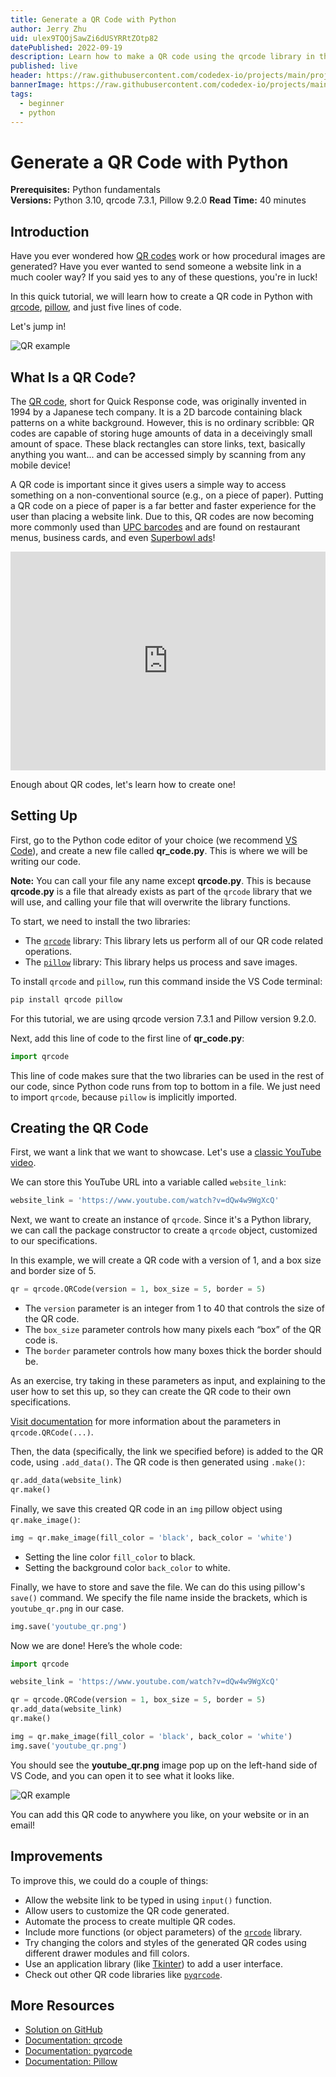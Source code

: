 ```yaml
---
title: Generate a QR Code with Python
author: Jerry Zhu
uid: ulex9TQOjSawZi6dUSYRRtZOtp82
datePublished: 2022-09-19
description: Learn how to make a QR code using the qrcode library in this project tutorial
published: live
header: https://raw.githubusercontent.com/codedex-io/projects/main/projects/generate-a-qr-code-with-python/meta.png
bannerImage: https://raw.githubusercontent.com/codedex-io/projects/main/projects/generate-a-qr-code-with-python/header.png
tags:
  - beginner
  - python
---
```


<BannerImage link="https://raw.githubusercontent.com/codedex-io/projects/main/projects/generate-a-qr-code-with-python/header.png" description="Header image" uid={true} cl="for-sidebar"/>

# Generate a QR Code with Python

<AuthorAvatar author_name="Jerry Zhu" author_avatar="/images/projects/authors/jerry_zhu.jpg" username="jerry" uid={true} />

<BannerImage link="https://raw.githubusercontent.com/codedex-io/projects/main/projects/generate-a-qr-code-with-python/header.png" description="Header image" uid={true}/>

**Prerequisites:** Python fundamentals  
**Versions:** Python 3.10, qrcode 7.3.1, Pillow 9.2.0
**Read Time:** 40 minutes

## Introduction

Have you ever wondered how [QR codes](https://en.wikipedia.org/wiki/QR_code) work or how procedural images are generated? Have you ever wanted to send someone a website link in a much cooler way? If you said yes to any of these questions, you're in luck!

In this quick tutorial, we will learn how to create a QR code in Python with [qrcode](https://pypi.org/project/qrcode), [pillow](https://pypi.org/project/Pillow), and just five lines of code.

Let's jump in!

![QR example](https://raw.githubusercontent.com/codedex-io/projects/main/projects/generate-a-qr-code-with-python/youtube_qr.png)

## What Is a QR Code?

The [QR code](https://en.wikipedia.org/wiki/QR_code), short for Quick Response code, was originally invented in 1994 by a Japanese tech company. It is a 2D barcode containing black patterns on a white background. However, this is no ordinary scribble: QR codes are capable of storing huge amounts of data in a deceivingly small amount of space. These black rectangles can store links, text, basically anything you want... and can be accessed simply by scanning from any mobile device!

A QR code is important since it gives users a simple way to access something on a non-conventional source (e.g., on a piece of paper). Putting a QR code on a piece of paper is a far better and faster experience for the user than placing a website link. Due to this, QR codes are now becoming more commonly used than [UPC barcodes](https://en.wikipedia.org/wiki/Universal_Product_Code) and are found on restaurant menus, business cards, and even [Superbowl ads](https://www.youtube.com/watch?v=1zLsUhOCqyU)!

<iframe
  width="100%"
  height="350px"
  src="https://www.youtube.com/embed/eIUD_NE1BDo?controls=0"
  title="YouTube video player"
  frameborder="0"
  allow="accelerometer; clipboard-write; encrypted-media; gyroscope; picture-in-picture"
  allowfullscreen
></iframe>  

Enough about QR codes, let's learn how to create one!

## Setting Up

First, go to the Python code editor of your choice (we recommend [VS Code](https://code.visualstudio.com/)), and create a new file called **qr_code.py**. This is where we will be writing our code.

**Note:** You can call your file any name except **qrcode.py**. This is because **qrcode.py** is a file that already exists as part of the `qrcode` library that we will use, and calling your file that will overwrite the library functions.

To start, we need to install the two libraries:

- The [`qrcode`](https://pypi.org/project/qrcode) library: This library lets us perform all of our QR code related operations.
- The [`pillow`](https://pypi.org/project/Pillow) library: This library helps us process and save images.

To install `qrcode` and `pillow`, run this command inside the VS Code terminal:

```bash
pip install qrcode pillow
```

For this tutorial, we are using qrcode version 7.3.1 and Pillow version 9.2.0.

Next, add this line of code to the first line of **qr_code.py**:

```py
import qrcode
```

This line of code makes sure that the two libraries can be used in the rest of our code, since Python code runs from top to bottom in a file. We just need to import `qrcode`, because `pillow` is implicitly imported.

## Creating the QR Code

First, we want a link that we want to showcase. Let's use a [classic YouTube video](https://www.youtube.com/watch?v=dQw4w9WgXcQ).

We can store this YouTube URL into a variable called `website_link`:

```py
website_link = 'https://www.youtube.com/watch?v=dQw4w9WgXcQ'
```

Next, we want to create an instance of `qrcode`. Since it's a Python library, we can call the package constructor to create a `qrcode` object, customized to our specifications. 

In this example, we will create a QR code with a version of 1, and a box size and border size of 5.

```py
qr = qrcode.QRCode(version = 1, box_size = 5, border = 5)
```

- The `version` parameter is an integer from 1 to 40 that controls the size of the QR code.
- The `box_size` parameter controls how many pixels each “box” of the QR code is.
- The `border` parameter controls how many boxes thick the border should be.

As an exercise, try taking in these parameters as input, and explaining to the user how to set this up, so they can create the QR code to their own specifications.

[Visit documentation](https://github.com/lincolnloop/python-qrcode) for more information about the parameters in `qrcode.QRCode(...)`.

Then, the data (specifically, the link we specified before) is added to the QR code, using `.add_data()`. The QR code is then generated using `.make()`:

```py
qr.add_data(website_link)
qr.make()
```

Finally, we save this created QR code in an `img` pillow object using `qr.make_image()`:

```py
img = qr.make_image(fill_color = 'black', back_color = 'white')
```

- Setting the line color `fill_color` to black.
- Setting the background color `back_color` to white.

Finally, we have to store and save the file. We can do this using pillow's `save()` command. We specify the file name inside the brackets, which is `youtube_qr.png` in our case.

```py
img.save('youtube_qr.png')
```

Now we are done! Here’s the whole code:

```py
import qrcode

website_link = 'https://www.youtube.com/watch?v=dQw4w9WgXcQ'

qr = qrcode.QRCode(version = 1, box_size = 5, border = 5)
qr.add_data(website_link)
qr.make()

img = qr.make_image(fill_color = 'black', back_color = 'white')
img.save('youtube_qr.png')
```

You should see the **youtube_qr.png** image pop up on the left-hand side of VS Code, and you can open it to see what it looks like.

![QR example](https://raw.githubusercontent.com/codedex-io/projects/main/projects/generate-a-qr-code-with-python/youtube_qr.png)

You can add this QR code to anywhere you like, on your website or in an email!

## Improvements

To improve this, we could do a couple of things:

- Allow the website link to be typed in using `input()` function.
- Allow users to customize the QR code generated.
- Automate the process to create multiple QR codes. 
- Include more functions (or object parameters) of the [`qrcode`](https://pypi.org/project/qrcode/) library.
- Try changing the colors and styles of the generated QR codes using different drawer modules and fill colors.
- Use an application library (like [Tkinter](https://docs.python.org/3/library/tkinter.html)) to add a user interface.
- Check out other QR code libraries like [`pyqrcode`](https://pypi.org/project/PyQRCode/).

## More Resources

- [Solution on GitHub](https://github.com/codedex-io/projects/blob/main/projects/generate-a-qr-code-with-python/qr_code.py)
- [Documentation: qrcode](https://pypi.org/project/qrcode/)
- [Documentation: pyqrcode](https://pypi.org/project/PyQRCode/)
- [Documentation: Pillow](https://pypi.org/project/Pillow/)
